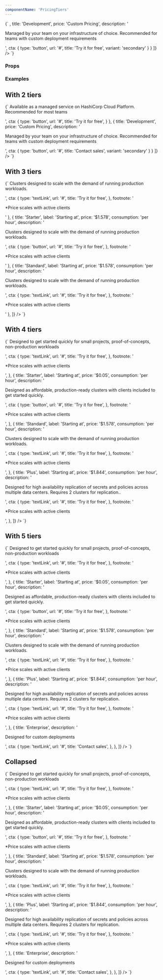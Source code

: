 ```yaml
---
componentName: 'PricingTiers'
---
```


<LiveComponent>
{`
  <PricingTiers
      tiers={[
        {
          icon: 
            <svg width="32" height="32" viewBox="0 0 32 32" fill="none" xmlns="http://www.w3.org/2000/svg">
              <path fill-rule="evenodd" clip-rule="evenodd" d="M7.78078 4.74337C9.86762 3.96647 12.1289 3.79431 14.3082 4.24676C16.4912 4.69997 18.5034 5.76149 20.1165 7.30955C21.5412 8.67687 22.6041 10.3753 23.216 12.25H24.1837C26.2595 12.25 28.2485 13.0818 29.7137 14.5596C31.1786 16.0371 32 18.0392 32 20.125C32 22.2108 31.1786 24.2129 29.7137 25.6904C28.2485 27.1682 26.2595 28 24.1837 28H11.9143C11.9112 28 11.9081 28 11.905 28C9.67945 27.9997 7.49897 27.3709 5.61069 26.1853C3.71966 24.9979 2.19793 23.3002 1.21732 21.2859C0.236749 19.2716 -0.163767 17.0209 0.0607492 14.7893C0.285268 12.5577 1.12595 10.4336 2.48826 8.65831C3.85063 6.88299 5.68027 5.5276 7.77002 4.74732C7.7736 4.74598 7.77719 4.74466 7.78078 4.74337ZM8.45986 6.62462C6.72714 7.27368 5.20789 8.39951 4.07492 9.8759C2.93976 11.3551 2.23812 13.1267 2.0507 14.9895C1.86329 16.8524 2.19775 18.7305 3.01556 20.4104C3.83333 22.0903 5.10126 23.5038 6.67419 24.4914C8.24704 25.479 10.0622 26.0013 11.9135 26C11.917 26 11.9205 26 11.924 26H24.1837C25.7235 26 27.202 25.3831 28.2934 24.2823C29.3851 23.1812 30 21.6859 30 20.125C30 18.5641 29.3851 17.0688 28.2934 15.9677C27.202 14.8669 25.7235 14.25 24.1837 14.25H22.466C22.0092 14.25 21.6105 13.9405 21.4972 13.498C21.0332 11.6854 20.0746 10.0414 18.7316 8.75254C17.3887 7.46372 15.7152 6.5815 13.9017 6.205C12.0882 5.82851 10.2064 5.97255 8.46966 6.62102C8.4664 6.62223 8.46313 6.62343 8.45986 6.62462Z" fill="#727274"/>
            </svg>,
          title: 'Development',
          price: 'Custom Pricing',
          description: '<p>Managed by your team on your infrastructure of choice. Recommended for teams with custom deployment requirements</p>',
          cta: {
            type: 'button',
            url: '#',
            title: 'Try it for free',
            variant: 'secondary'
          }
        }
      ]}
    />
  `}
</LiveComponent>

### Props
<PropsTable props={componentProps} />

### Examples

## With 2 tiers
<LiveComponent>
{`
  <PricingTiers
    tiers={[
      {
        title: 'Development',
        label: 'Starting at',
        price: '$0.03',
        description: '<p>Available as a managed service on HashiCorp Cloud Platform. Recommended for most teams</p>',
        cta: {
          type: 'button',
          url: '#',
          title: 'Try it for free',
        }
      },
      {
        title: 'Development',
        price: 'Custom Pricing',
        description: '<p>Managed by your team on your infrastructure of choice. Recommended for teams with custom deployment requirements</p>',
        cta: {
          type: 'button',
          url: '#',
          title: 'Contact sales',
          variant: 'secondary'
        }
      }
    ]}
  />
`}
</LiveComponent>

## With 3 tiers
<LiveComponent>
{`
  <PricingTiers
    tiers={[
      {
        title: 'Development',
        label: 'Starting at',
        price: '$1.578',
        consumption: 'per hour',
        description: '<p>Clusters designed to scale with the demand of running production workloads.</p>',
        cta: {
          type: 'textLink',
          url: '#',
          title: 'Try it for free',
        },
        footnote: '<p>*Price scales with <a>active clients</a></p>'
      },
      {
        title: 'Starter',
        label: 'Starting at',
        price: '$1.578',
        consumption: 'per hour',
        description: '<p>Clusters designed to scale with the demand of running production workloads.</p>',
        cta: {
          type: 'button',
          url: '#',
          title: 'Try it for free',
        },
        footnote: '<p>*Price scales with <a>active clients</a></p>'
      },
      {
        title: 'Standard',
        label: 'Starting at',
        price: '$1.578',
        consumption: 'per hour',
        description: '<p>Clusters designed to scale with the demand of running production workloads.</p>',
        cta: {
          type: 'textLink',
          url: '#',
          title: 'Try it for free',
        },
        footnote: '<p>*Price scales with <a>active clients</a></p>'
      },
    ]}
  />
`}
</LiveComponent>

## With 4 tiers
<LiveComponent>
{`
  <PricingTiers
    tiers={[
      {
        title: 'Development',
        label: 'Starting at',
        price: '$0.03',
        consumption: 'per hour',
        description: '<p>Designed to get started quickly for small projects, proof-of-concepts, non-production workloads</p>',
        cta: {
          type: 'textLink',
          url: '#',
          title: 'Try it for free',
        },
        footnote: '<p>*Price scales with <a>active clients</a></p>',
      },
      {
        title: 'Starter',
        label: 'Starting at',
        price: '$0.05',
        consumption: 'per hour',
        description: '<p>Designed as affordable, production-ready clusters with clients included to get started quickly.</p>',
        cta: {
          type: 'button',
          url: '#',
          title: 'Try it for free',
        },
        footnote: '<p>*Price scales with <a>active clients</a></p>',
      },
      {
        title: 'Standard',
        label: 'Starting at',
        price: '$1.578',
        consumption: 'per hour',
        description: '<p>Clusters designed to scale with the demand of running production workloads.</p>',
        cta: {
          type: 'textLink',
          url: '#',
          title: 'Try it for free',
        },
        footnote: '<p>*Price scales with <a>active clients</a></p>',
      },
      {
        title: 'Plus',
        label: 'Starting at',
        price: '$1.844',
        consumption: 'per hour',
        description: '<p>Designed for high availability replication of secrets and policies across multiple data centers. Requires 2 clusters for replication..</p>',
        cta: {
          type: 'textLink',
          url: '#',
          title: 'Try it for free',
        },
        footnote: '<p>*Price scales with <a>active clients</a></p>',
      },
    ]}
  />
`}
</LiveComponent>

## With 5 tiers
<LiveComponent>
{`
  <PricingTiers
    tiers={[
      {
        title: 'Development',
        label: 'Starting at',
        price: '$0.03',
        consumption: 'per hour',
        description: '<p>Designed to get started quickly for small projects, proof-of-concepts, non-production workloads</p>',
        cta: {
          type: 'textLink',
          url: '#',
          title: 'Try it for free',
        },
        footnote: '<p>*Price scales with <a>active clients</a></p>',
      },
      {
        title: 'Starter',
        label: 'Starting at',
        price: '$0.05',
        consumption: 'per hour',
        description: '<p>Designed as affordable, production-ready clusters with clients included to get started quickly.</p>',
        cta: {
          type: 'button',
          url: '#',
          title: 'Try it for free',
        },
        footnote: '<p>*Price scales with <a>active clients</a></p>',
      },
      {
        title: 'Standard',
        label: 'Starting at',
        price: '$1.578',
        consumption: 'per hour',
        description: '<p>Clusters designed to scale with the demand of running production workloads.</p>',
        cta: {
          type: 'textLink',
          url: '#',
          title: 'Try it for free',
        },
        footnote: '<p>*Price scales with <a>active clients</a></p>',
      },
      {
        title: 'Plus',
        label: 'Starting at',
        price: '$1.844',
        consumption: 'per hour',
        description: '<p>Designed for high availability replication of secrets and policies across multiple data centers. Requires 2 clusters for replication.</p>',
        cta: {
          type: 'textLink',
          url: '#',
          title: 'Try it for free',
        },
        footnote: '<p>*Price scales with <a>active clients</a></p>',
      },
      {
        title: 'Enterprise',
        description: '<p>Designed for custom deployments</p>',
        cta: {
          type: 'textLink',
          url: '#',
          title: 'Contact sales',
        },
      },
    ]}
  />
`}
</LiveComponent>

## Collapsed
<LiveComponent>
{`
  <PricingTiers
    isCollapsed
    tiers={[
      {
        title: 'Development',
        label: 'Starting at',
        price: '$0.03',
        consumption: 'per hour',
        description: '<p>Designed to get started quickly for small projects, proof-of-concepts, non-production workloads</p>',
        cta: {
          type: 'textLink',
          url: '#',
          title: 'Try it for free',
        },
        footnote: '<p>*Price scales with <a>active clients</a></p>',
      },
      {
        title: 'Starter',
        label: 'Starting at',
        price: '$0.05',
        consumption: 'per hour',
        description: '<p>Designed as affordable, production-ready clusters with clients included to get started quickly.</p>',
        cta: {
          type: 'button',
          url: '#',
          title: 'Try it for free',
        },
        footnote: '<p>*Price scales with <a>active clients</a></p>',
      },
      {
        title: 'Standard',
        label: 'Starting at',
        price: '$1.578',
        consumption: 'per hour',
        description: '<p>Clusters designed to scale with the demand of running production workloads.</p>',
        cta: {
          type: 'textLink',
          url: '#',
          title: 'Try it for free',
        },
        footnote: '<p>*Price scales with <a>active clients</a></p>',
      },
      {
        title: 'Plus',
        label: 'Starting at',
        price: '$1.844',
        consumption: 'per hour',
        description: '<p>Designed for high availability replication of secrets and policies across multiple data centers. Requires 2 clusters for replication.</p>',
        cta: {
          type: 'textLink',
          url: '#',
          title: 'Try it for free',
        },
        footnote: '<p>*Price scales with <a>active clients</a></p>',
      },
      {
        title: 'Enterprise',
        description: '<p>Designed for custom deployments</p>',
        cta: {
          type: 'textLink',
          url: '#',
          title: 'Contact sales',
        },
      },
    ]}
  />
`}
</LiveComponent>